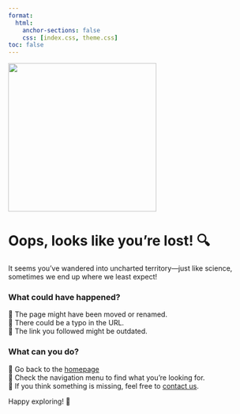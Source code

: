 ```yaml
---
format: 
  html:
    anchor-sections: false
    css: [index.css, theme.css]
toc: false
---
```


:::{.main}

<img src="images/404.png" style="width:300px">

# Oops, looks like you're lost! 🔍  

It seems you've wandered into uncharted territory—just like science, sometimes we end up where we least expect!  

### What could have happened?  
🔹 The page might have been moved or renamed.  
🔹 There could be a typo in the URL.  
🔹 The link you followed might be outdated.  

### What can you do?  
🔹 Go back to the [homepage](index.qmd)  
🔹 Check the navigation menu to find what you’re looking for.  
🔹 If you think something is missing, feel free to [contact us](mailto:your-email@example.com).  

Happy exploring! 🚀  

:::